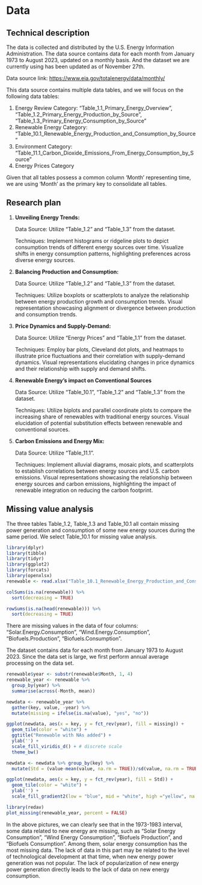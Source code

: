 # Data

## Technical description

The data is collected and distributed by the U.S. Energy Information Administration. The data source contains data for each month from January 1973 to August 2023, updated on a monthly basis. And the dataset we are currently using has been updated as of November 27th.

Data source link: <https://www.eia.gov/totalenergy/data/monthly/>

This data source contains multiple data tables, and we will focus on the following data tables:

1.  Energy Review Category: "Table_1.1_Primary_Energy_Overview", "Table_1.2_Primary_Energy_Production_by_Source", "Table_1.3_Primary_Energy_Consumption_by_Source"
2.  Renewable Energy Category: "Table_10.1_Renewable_Energy_Production_and_Consumption_by_Source"
3.  Environment Category: "Table_11.1_Carbon_Dioxide_Emissions_From_Energy_Consumption_by_Source"
4.  Energy Prices Category

Given that all tables possess a common column 'Month' representing time, we are using 'Month' as the primary key to consolidate all tables.

## Research plan

1.  **Unveiling Energy Trends:**

    Data Source: Utilize "Table_1.2" and "Table_1.3" from the dataset.

    Techniques: Implement histograms or ridgeline plots to depict consumption trends of different energy sources over time. Visualize shifts in energy consumption patterns, highlighting preferences across diverse energy sources.

2.  **Balancing Production and Consumption:**

    Data Source: Utilize "Table_1.2" and "Table_1.3" from the dataset.

    Techniques: Utilize boxplots or scatterplots to analyze the relationship between energy production growth and consumption trends. Visual representation showcasing alignment or divergence between production and consumption trends.

3.  **Price Dynamics and Supply-Demand:**

    Data Source: Utilize "Energy Prices" and "Table_1.1" from the dataset.

    Techniques: Employ bar plots, Cleveland dot plots, and heatmaps to illustrate price fluctuations and their correlation with supply-demand dynamics. Visual representations elucidating changes in price dynamics and their relationship with supply and demand shifts.

4.  **Renewable Energy's impact on Conventional Sources**

    Data Source: Utilize "Table_10.1", "Table_1.2" and "Table_1.3" from the dataset.

    Techniques: Utilize biplots and parallel coordinate plots to compare the increasing share of renewables with traditional energy sources. Visual elucidation of potential substitution effects between renewable and conventional sources.

5.  **Carbon Emissions and Energy Mix:**

    Data Source: Utilize "Table_11.1".

    Techniques: Implement alluvial diagrams, mosaic plots, and scatterplots to establish correlations between energy sources and U.S. carbon emissions. Visual representations showcasing the relationship between energy sources and carbon emissions, highlighting the impact of renewable integration on reducing the carbon footprint.

## Missing value analysis

The three tables Table_1.2, Table_1.3 and Table_10.1 all contain missing power generation and consumption of some new energy sources during the same period. We select Table_10.1 for missing value analysis.

```r
library(dplyr)
library(tibble)
library(tidyr)
library(ggplot2)
library(forcats)
library(openxlsx)
renewable <- read.xlsx("Table_10.1_Renewable_Energy_Production_and_Consumption_by_Source.xlsx")
```

```r
colSums(is.na(renewable)) %>%
  sort(decreasing = TRUE)
```
```r
rowSums(is.na(head(renewable))) %>%
  sort(decreasing = TRUE)
```
There are missing values in the data of four columns: "Solar.Energy.Consumption", "Wind.Energy.Consumption", "Biofuels.Production", "Biofuels.Consumption".

The dataset contains data for each month from January 1973 to August 2023. Since the data set is large, we first perform annual average processing on the data set.

```r
renewable$year <- substr(renewable$Month, 1, 4)
renewable_year <- renewable %>%
  group_by(year) %>%
  summarise(across(-Month, mean))

newdata <- renewable_year %>%
  gather(key, value, -year) %>%
  mutate(missing = ifelse(is.na(value), "yes", "no"))
```

```r
ggplot(newdata, aes(x = key, y = fct_rev(year), fill = missing)) +
  geom_tile(color = "white") + 
  ggtitle("Renewable with NAs added") +
  ylab('') + 
  scale_fill_viridis_d() + # discrete scale
  theme_bw()
```

```r
newdata <- newdata %>% group_by(key) %>% 
  mutate(Std = (value-mean(value, na.rm = TRUE))/sd(value, na.rm = TRUE)) %>% ungroup()

ggplot(newdata, aes(x = key, y = fct_rev(year), fill = Std)) +
  geom_tile(color = "white") + 
  ylab('') + 
  scale_fill_gradient2(low = "blue", mid = "white", high ="yellow", na.value = "black") + theme_bw()
```

```r
library(redav)
plot_missing(renewable_year, percent = FALSE)
```

In the above pictures, we can clearly see that in the 1973-1983 interval, some data related to new energy are missing, such as "Solar Energy Consumption", "Wind Energy Consumption", "Biofuels Production", and "Biofuels Consumption". Among them, solar energy consumption has the most missing data. The lack of data in this part may be related to the level of technological development at that time, when new energy power generation was not popular. The lack of popularization of new energy power generation directly leads to the lack of data on new energy consumption.
